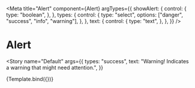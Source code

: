 
<Meta
  title="Alert"
  component={Alert}
  argTypes={{
    showAlert: {
      control: {
        type: "boolean",
      },
    },
    types: {
      control: {
        type: "select",
        options: ["danger", "success", "info", "warning"],
      },
    },
    text: {
      control: {
        type: "text",
      },
    },
  }}
/>


# Alert

<Story
  name="Default"
  args={{
    types: "success",
    text: "Warning! Indicates a warning that might need attention.",
  }}
>
  {Template.bind({})}
</Story>
